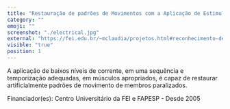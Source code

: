 ```yaml
---
title: "Restauração de padrões de Movimentos com a Aplicação de Estimulação Elétrica Neuromuscular"
category: ""
emoji: ""
screenshot: "./electrical.jpg"
external: "https://fei.edu.br/~mclaudia/projetos.html#reconhecimento-de-padroes-e-classificacao-de-sinais-eletroencefalograficos"
visible: "true"
position: 1
---
```


A aplicação de baixos níveis de corrente, em uma sequência e temporização adequadas, em músculos apropriados, é capaz de restaurar artificialmente padrões de movimento de membros paralizados.

Financiador(es):
Centro Universitário da FEI e FAPESP - Desde 2005 